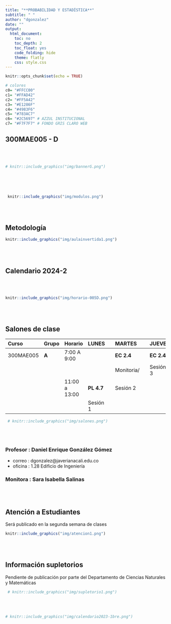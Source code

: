 ```yaml
---
title: "**PROBABILIDAD Y ESTADÍSTICA**"
subtitle: " "
author: "dgonzalez"
date: ""
output:
  html_document:
    toc: no
    toc_depth: 2
    toc_float: yes
    code_folding: hide
    theme: flatly
    css: style.css
---
```



```r
knitr::opts_chunk$set(echo = TRUE)

# colores
c0= "#FFCC00"
c1= "#FFAD42"
c2= "#FF5A42"
c3= "#E1286F"
c4= "#4983F6"
c5= "#783AC7"
c6= "#2C5697" # AZZUL INSTITUCIONAL
c7= "#F7F7F7" # FONDO GRIS CLARO WEB


```

## **300MAE005 - D**

<br/><br/>



```r
# knitr::include_graphics("img/bannerG.png")
```


<br/><br/><br/>


```r
 knitr::include_graphics("img/modulos.png")
```
<br/><br/>



## **Metodología**

<div class="box2"> 
```r
knitr::include_graphics("img/aulainvertida1.png")
```

</div>

<br/><br/>

## **Calendario 2024-2**
<div class="box2">


<br/><br/>


```r
knitr::include_graphics("img/horario-005D.png")
```

</div>

<br/><br/>

## **Salones de clase**
<div class="box2">




|Curso     | **Grupo** | Horario       | **LUNES**  |                | **MARTES**    |                | **JUEVES**  |
|:---------|:----------|:--------------|:-----------|:---------------|:--------------|:---------------|:------------|
|300MAE005 |  **A**    | 7:00 A 9:00   |            |                |  **EC 2.4**   |                | **EC 2.4**  |
|          |           |               |            |                |  Monitoria/   |                | Sesión 3    |
|          |           |11:00 a 13:00  | **PL 4.7** |                |  Sesión 2     |                |             |
|          |           |               | Sesión 1   |                |               |                |             |


```r
 # knitr::include_graphics("img/salones.png")
```

</div>

<br/><br/>

<div class="box2">

### **Profesor** : Daniel Enrique González Gómez 

* correo : dgonzalez@javerianacali.edu.co
* oficina : 1.28 Edificio de Ingeniería


### **Monitora** : Sara Isabella Salinas

</div>

<br/><br/>

## **Atención a Estudiantes**
<div class="box2">

Será publicado en la segunda semana de clases

```r
knitr::include_graphics("img/atencion1.png")
```

</div>

<br/><br/>


## **Información supletorios**
<div class="box2">

Pendiente de publicación por parte del Departamento de Ciencias Naturales y Matemáticas



```r
 # knitr::include_graphics("img/supletorio1.png")
```

</div>

<br/><br/>


```r
# knitr::include_graphics("img/calendario2023-1bre.png")
```
